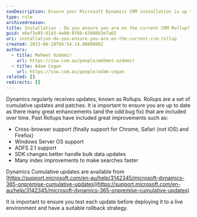 ```yaml
---
seoDescription: Ensure your Microsoft Dynamics CRM installation is up to date with current rollups and updates for faster searches, improved support, and bug fixes.
type: rule
archivedreason:
title: Installation - Do you ensure you are on the current CRM Rollup?
guid: e6ef3a93-61d3-4a80-8f88-6398663e7a65
uri: installation-do-you-ensure-you-are-on-the-current-crm-rollup
created: 2013-06-28T04:54:14.0000000Z
authors:
  - title: Mehmet Ozdemir
    url: https://ssw.com.au/people/mehmet-ozdemir
  - title: Adam Cogan
    url: https://ssw.com.au/people/adam-cogan
related: []
redirects: []
---
```


Dynamics regularly receives updates, known as Rollups. Rollups are a set of cumulative updates and patches. It is important to ensure you are up to date as there many great enhancements (and the odd bug fix) that are included over time.
Past Rollups have included great improvements such as:

- Cross-browser support (finally support for Chrome, Safari (not iOS) and Firefox)
- Windows Server OS support
- ADFS 2.1 support
- SDK changes better handle bulk data updates
- Many index improvements to make searches faster

Dynamics Cumulative updates are available from [https://support.microsoft.com/en-au/help/3142345/microsoft-dynamics-365-onpremise-cumulative-updates](https://support.microsoft.com/en-au/help/3142345/microsoft-dynamics-365-onpremise-cumulative-updates)

It is important to ensure you test each update before deploying it to a live environment and have a suitable rollback strategy.